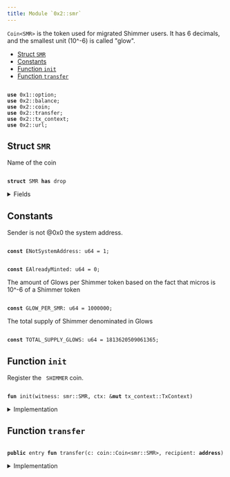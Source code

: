 ```yaml
---
title: Module `0x2::smr`
---
```


`Coin<SMR>` is the token used for migrated Shimmer users.
It has 6 decimals, and the smallest unit (10^-6) is called "glow".


-  [Struct `SMR`](#0x2_smr_SMR)
-  [Constants](#@Constants_0)
-  [Function `init`](#0x2_smr_init)
-  [Function `transfer`](#0x2_smr_transfer)


<pre><code>
<b>use</b> <Link href="../move-stdlib/option.md#0x1_option">0x1::option</Link>;
<b>use</b> <Link href="../iota-framework/balance.md#0x2_balance">0x2::balance</Link>;
<b>use</b> <Link href="../iota-framework/coin.md#0x2_coin">0x2::coin</Link>;
<b>use</b> <Link href="../iota-framework/transfer.md#0x2_transfer">0x2::transfer</Link>;
<b>use</b> <Link href="../iota-framework/tx_context.md#0x2_tx_context">0x2::tx_context</Link>;
<b>use</b> <Link href="../iota-framework/url.md#0x2_url">0x2::url</Link>;
</code></pre>



<Link id="0x2_smr_SMR"></Link>

## Struct `SMR`

Name of the coin


<pre><code>
<b>struct</b> <Link href="../iota-framework/smr.md#0x2_smr_SMR">SMR</Link> <b>has</b> drop
</code></pre>



<details>
<summary>Fields</summary>


<dl>
<dt>
<code>
dummy_field: bool</code>
</dt>
<dd>

</dd>
</dl>


</details>

<Link id="@Constants_0"></Link>

## Constants


<Link id="0x2_smr_ENotSystemAddress"></Link>

Sender is not @0x0 the system address.


<pre><code>
<b>const</b> <Link href="../iota-framework/smr.md#0x2_smr_ENotSystemAddress">ENotSystemAddress</Link>: u64 = 1;
</code></pre>



<Link id="0x2_smr_EAlreadyMinted"></Link>



<pre><code>
<b>const</b> <Link href="../iota-framework/smr.md#0x2_smr_EAlreadyMinted">EAlreadyMinted</Link>: u64 = 0;
</code></pre>



<Link id="0x2_smr_GLOW_PER_SMR"></Link>

The amount of Glows per Shimmer token based on the fact that micros is
10^-6 of a Shimmer token


<pre><code>
<b>const</b> <Link href="../iota-framework/smr.md#0x2_smr_GLOW_PER_SMR">GLOW_PER_SMR</Link>: u64 = 1000000;
</code></pre>



<Link id="0x2_smr_TOTAL_SUPPLY_GLOWS"></Link>

The total supply of Shimmer denominated in Glows


<pre><code>
<b>const</b> <Link href="../iota-framework/smr.md#0x2_smr_TOTAL_SUPPLY_GLOWS">TOTAL_SUPPLY_GLOWS</Link>: u64 = 1813620509061365;
</code></pre>



<Link id="0x2_smr_init"></Link>

## Function `init`

Register the <code>
SHIMMER</code> coin.


<pre><code>
<b>fun</b> <Link href="../iota-framework/smr.md#0x2_smr_init">init</Link>(witness: <Link href="../iota-framework/smr.md#0x2_smr_SMR">smr::SMR</Link>, ctx: &<b>mut</b> <Link href="../iota-framework/tx_context.md#0x2_tx_context_TxContext">tx_context::TxContext</Link>)
</code></pre>



<details>
<summary>Implementation</summary>


<pre><code>
<b>fun</b> <Link href="../iota-framework/smr.md#0x2_smr_init">init</Link>(witness: <Link href="../iota-framework/smr.md#0x2_smr_SMR">SMR</Link>, ctx: &<b>mut</b> TxContext) \{
    <b>assert</b>!(ctx.sender() == @0x0, <Link href="../iota-framework/smr.md#0x2_smr_ENotSystemAddress">ENotSystemAddress</Link>);
    <b>assert</b>!(ctx.epoch() == 0, <Link href="../iota-framework/smr.md#0x2_smr_EAlreadyMinted">EAlreadyMinted</Link>);

    <b>let</b> (treasury, metadata) = <Link href="../iota-framework/coin.md#0x2_coin_create_currency">coin::create_currency</Link>(
            witness,
            6,
            b"Shimmer",
            b"<Link href="../iota-framework/smr.md#0x2_smr_SMR">SMR</Link>",
            b"The original Shimmer (<Link href="../iota-framework/smr.md#0x2_smr_SMR">SMR</Link>) token <b>as</b> inherited from the Shimmer Network.",
            <Link href="../move-stdlib/option.md#0x1_option_some">option::some</Link>(<Link href="../iota-framework/url.md#0x2_url_new_unsafe_from_bytes">url::new_unsafe_from_bytes</Link>(b"https://<Link href="../iota-framework/iota.md#0x2_iota">iota</Link>.org/<Link href="../iota-framework/smr.md#0x2_smr">smr</Link>-logo.png")),
            ctx
        );
    <Link href="../iota-framework/transfer.md#0x2_transfer_public_freeze_object">transfer::public_freeze_object</Link>(metadata);
    <b>let</b> supply = treasury.treasury_into_supply();
    supply.destroy_supply();
}
</code></pre>



</details>

<Link id="0x2_smr_transfer"></Link>

## Function `transfer`



<pre><code>
<b>public</b> entry <b>fun</b> <Link href="../iota-framework/transfer.md#0x2_transfer">transfer</Link>(c: <Link href="../iota-framework/coin.md#0x2_coin_Coin">coin::Coin</Link>&lt;<Link href="../iota-framework/smr.md#0x2_smr_SMR">smr::SMR</Link>&gt;, recipient: <b>address</b>)
</code></pre>



<details>
<summary>Implementation</summary>


<pre><code>
<b>public</b> entry <b>fun</b> <Link href="../iota-framework/transfer.md#0x2_transfer">transfer</Link>(c: <Link href="../iota-framework/coin.md#0x2_coin_Coin">coin::Coin</Link>&lt;<Link href="../iota-framework/smr.md#0x2_smr_SMR">SMR</Link>&gt;, recipient: <b>address</b>) \{
    <Link href="../iota-framework/transfer.md#0x2_transfer_public_transfer">transfer::public_transfer</Link>(c, recipient)
}
</code></pre>



</details>
